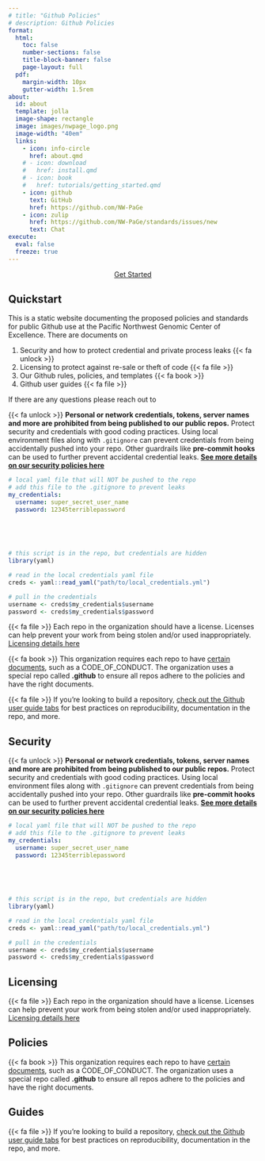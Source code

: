 ```yaml
---
# title: "Github Policies"
# description: Github Policies
format: 
  html: 
    toc: false
    number-sections: false
    title-block-banner: false
    page-layout: full
  pdf:
    margin-width: 10px
    gutter-width: 1.5rem
about:
  id: about
  template: jolla
  image-shape: rectangle
  image: images/nwpage_logo.png
  image-width: "40em"
  links:
    - icon: info-circle
      href: about.qmd
    # - icon: download
    #   href: install.qmd
    # - icon: book
    #   href: tutorials/getting_started.qmd
    - icon: github
      text: GitHub
      href: https://github.com/NW-PaGe
    - icon: zulip
      href: https://github.com/NW-PaGe/standards/issues/new
      text: Chat
execute: 
  eval: false
  freeze: true
---
```



:::{#about}
:::


::::{.content-visible unless-format="pdf"}
<center>

:::{.hover-button}
<body>
    <a href="#collapseQuickstart" class="hover-button" data-bs-toggle="collapse"
    role="button" aria-expanded="false" aria-controls="collapseQuickstart">
        <span></span>
        <span></span>
        <span></span>
        <span></span>
        Get Started
    </a>
        
</body>
:::

</center>

::: {#collapseQuickstart .collapse}
::::

## Quickstart

This is a static website documenting the proposed policies and standards for public Github use at the Pacific Northwest Genomic Center of Excellence. There are documents on 

1.    Security and how to protect credential and private process leaks {{< fa unlock >}}
2.    Licensing to protect against re-sale or theft of code {{< fa file >}}
3.    Our Github rules, policies, and templates {{< fa book >}}
4.    Github user guides {{< fa file >}}


If there are any questions please reach out to 

<!-- Content for HTML --->

:::{.content-visible unless-format="pdf"}
:::{.column-screen-inset-shaded layout-nrow="1"}

{{< fa unlock >}} **Personal or network credentials, tokens, server names and more are prohibited from being published to our public repos.** Protect security and credentials with good coding practices. Using local environment files along with `.gitignore` can prevent credentials from being accidentally pushed into your repo. Other guardrails like **pre-commit hooks** can be used to further prevent accidental credential leaks. [**See more details on our security policies here**](std/security.qmd)

```yaml
# local yaml file that will NOT be pushed to the repo
# add this file to the .gitignore to prevent leaks
my_credentials:
  username: super_secret_user_name
  password: 12345terriblepassword
  
  
  
  
```

```r
# this script is in the repo, but credentials are hidden
library(yaml)

# read in the local credentials yaml file
creds <- yaml::read_yaml("path/to/local_credentials.yml")

# pull in the credentials
username <- creds$my_credentials$username
password <- creds$my_credentials$password
```



:::

:::{.column-screen-inset-shaded layout-nrow="1"}

{{< fa file >}} Each repo in the organization should have a license. Licenses can help prevent your work from being stolen and/or used inappropriately. [Licensing details here](std/lic.qmd)

{{< fa book >}} This organization requires each repo to have [certain documents](std/templates.qmd), such as a CODE_OF_CONDUCT. The organization uses a special repo called **.github** to ensure all repos adhere to the policies and have the right documents.


{{< fa file >}} If you're looking to build a repository, [check out the Github user guide tabs](tools/how_to.qmd) for best practices on reproducibility, documentation in the repo, and more.

:::

:::
:::

<!-- Content for PDF --->

:::{.content-visible unless-format="html"}

## Security 
{{< fa unlock >}} **Personal or network credentials, tokens, server names and more are prohibited from being published to our public repos.** Protect security and credentials with good coding practices. Using local environment files along with `.gitignore` can prevent credentials from being accidentally pushed into your repo. Other guardrails like **pre-commit hooks** can be used to further prevent accidental credential leaks. [**See more details on our security policies here**](std/security.qmd)

```yaml
# local yaml file that will NOT be pushed to the repo
# add this file to the .gitignore to prevent leaks
my_credentials:
  username: super_secret_user_name
  password: 12345terriblepassword
  
  
  
  
```

```r
# this script is in the repo, but credentials are hidden
library(yaml)

# read in the local credentials yaml file
creds <- yaml::read_yaml("path/to/local_credentials.yml")

# pull in the credentials
username <- creds$my_credentials$username
password <- creds$my_credentials$password
```



## Licensing
{{< fa file >}} Each repo in the organization should have a license. Licenses can help prevent your work from being stolen and/or used inappropriately. [Licensing details here](std/lic.qmd)

## Policies
{{< fa book >}} This organization requires each repo to have [certain documents](std/templates.qmd), such as a CODE_OF_CONDUCT. The organization uses a special repo called **.github** to ensure all repos adhere to the policies and have the right documents.

## Guides
{{< fa file >}} If you're looking to build a repository, [check out the Github user guide tabs](tools/how_to.qmd) for best practices on reproducibility, documentation in the repo, and more.

:::
